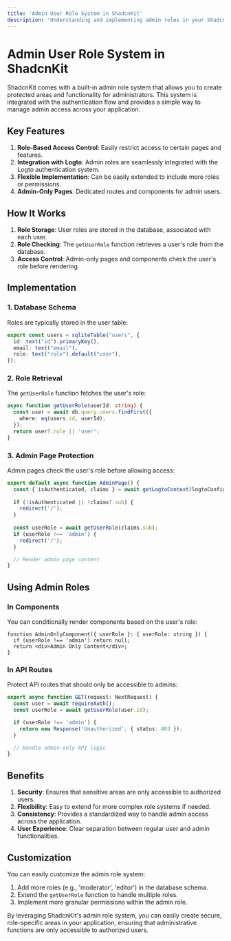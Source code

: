 ```yaml
---
title: 'Admin User Role System in ShadcnKit'
description: 'Understanding and implementing admin roles in your ShadcnKit project'
---
```


# Admin User Role System in ShadcnKit

ShadcnKit comes with a built-in admin role system that allows you to create protected areas and functionality for administrators. This system is integrated with the authentication flow and provides a simple way to manage admin access across your application.

## Key Features

1. **Role-Based Access Control**: Easily restrict access to certain pages and features.
2. **Integration with Logto**: Admin roles are seamlessly integrated with the Logto authentication system.
3. **Flexible Implementation**: Can be easily extended to include more roles or permissions.
4. **Admin-Only Pages**: Dedicated routes and components for admin users.

## How It Works

1. **Role Storage**: User roles are stored in the database, associated with each user.
2. **Role Checking**: The `getUserRole` function retrieves a user's role from the database.
3. **Access Control**: Admin-only pages and components check the user's role before rendering.

## Implementation

### 1. Database Schema

Roles are typically stored in the user table:

```typescript
export const users = sqliteTable("users", {
  id: text("id").primaryKey(),
  email: text("email"),
  role: text("role").default("user"),
});
```

### 2. Role Retrieval

The `getUserRole` function fetches the user's role:

```typescript
async function getUserRole(userId: string) {
  const user = await db.query.users.findFirst({
    where: eq(users.id, userId),
  });
  return user?.role || 'user';
}
```

### 3. Admin Page Protection

Admin pages check the user's role before allowing access:

```typescript
export default async function AdminPage() {
  const { isAuthenticated, claims } = await getLogtoContext(logtoConfig);
  
  if (!isAuthenticated || !claims?.sub) {
    redirect('/');
  }
  
  const userRole = await getUserRole(claims.sub);
  if (userRole !== 'admin') {
    redirect('/');
  }

  // Render admin page content
}
```

## Using Admin Roles

### In Components

You can conditionally render components based on the user's role:

```tsx
function AdminOnlyComponent({ userRole }: { userRole: string }) {
  if (userRole !== 'admin') return null;
  return <div>Admin Only Content</div>;
}
```

### In API Routes

Protect API routes that should only be accessible to admins:

```typescript
export async function GET(request: NextRequest) {
  const user = await requireAuth();
  const userRole = await getUserRole(user.id);

  if (userRole !== 'admin') {
    return new Response('Unauthorized', { status: 403 });
  }

  // Handle admin-only API logic
}
```

## Benefits

1. **Security**: Ensures that sensitive areas are only accessible to authorized users.
2. **Flexibility**: Easy to extend for more complex role systems if needed.
3. **Consistency**: Provides a standardized way to handle admin access across the application.
4. **User Experience**: Clear separation between regular user and admin functionalities.

## Customization

You can easily customize the admin role system:

1. Add more roles (e.g., 'moderator', 'editor') in the database schema.
2. Extend the `getUserRole` function to handle multiple roles.
3. Implement more granular permissions within the admin role.

By leveraging ShadcnKit's admin role system, you can easily create secure, role-specific areas in your application, ensuring that administrative functions are only accessible to authorized users.